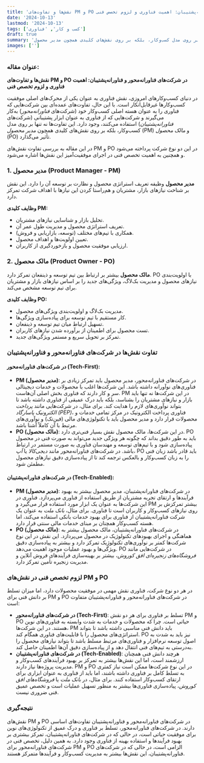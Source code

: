 ```yaml
---
title: 'نقش‌ها و تفاوت‌های PM و PO در شرکت‌های فناورانه‌محور و فناورانه‌پشتیبان: اهمیت فناوری و لزوم تخصص فنی'
date: '2024-10-13'
lastmod: '2024-10-13'
tags: ['کسب و کار', 'فناوری']
draft: true
summary: 'در دنیای کسب‌وکارهای امروزی، نقش فناوری به عنوان یکی از محرک‌های اصلی موفقیت کسب‌وکارها غیرقابل‌انکار است. با این حال، تفاوت‌های عمده‌ای بین شرکت‌هایی که فناوری را به عنوان هسته اصلی کسب‌وکار خود (شرکت‌های فناورانه‌محور) به‌کار می‌گیرند و شرکت‌هایی که از فناوری به عنوان ابزار پشتیبانی (شرکت‌های فناورانه‌پشتیبان) استفاده می‌کنند، وجود دارد. این تفاوت‌ها نه تنها بر روی مدل کسب‌وکار، بلکه بر روی نقش‌های کلیدی همچون مدیر محصول (PM) و مالک محصول (PO) تأثیر می‌گذارد.'
images: ['']
---
```


### عنوان مقاله:

**نقش‌ها و تفاوت‌های PM و PO در شرکت‌های فناورانه‌محور و فناورانه‌پشتیبان: اهمیت فناوری و لزوم تخصص فنی**

در دنیای کسب‌وکارهای امروزی، نقش فناوری به عنوان یکی از محرک‌های اصلی موفقیت کسب‌وکارها غیرقابل‌انکار است. با این حال، تفاوت‌های عمده‌ای بین شرکت‌هایی که فناوری را به عنوان هسته اصلی کسب‌وکار خود (شرکت‌های _فناورانه‌محور_) به‌کار می‌گیرند و شرکت‌هایی که از فناوری به عنوان ابزار پشتیبانی (شرکت‌های _فناورانه‌پشتیبان_) استفاده می‌کنند، وجود دارد. این تفاوت‌ها نه تنها بر روی مدل کسب‌وکار، بلکه بر روی نقش‌های کلیدی همچون _مدیر محصول_ (PM) و _مالک محصول_ (PO) تأثیر می‌گذارد.

در این مقاله به بررسی تفاوت نقش‌های PM و PO در این دو نوع شرکت پرداخته می‌شود و همچنین به اهمیت تخصص فنی در اجرای موفقیت‌آمیز این نقش‌ها اشاره می‌شود.

### 1. **مدیر محصول (Product Manager - PM)**

**مدیر محصول** وظیفه تعریف استراتژی محصول و نظارت بر توسعه آن را دارد. این نقش بر شناخت نیازهای بازار، مشتریان و هم‌راستا کردن این نیازها با اهداف شرکت تمرکز دارد.

**وظایف کلیدی PM:**

- تحلیل بازار و شناسایی نیازهای مشتریان.
- تعریف استراتژی محصول و مدیریت طول عمر آن.
- همکاری با تیم‌های مختلف (توسعه، بازاریابی و فروش).
- تعیین اولویت‌ها و اهداف محصول.
- ارزیابی موفقیت محصول و بازخوردگیری از کاربران.

### 2. **مالک محصول (Product Owner - PO)**

**مالک محصول** بیشتر بر ارتباط بین تیم توسعه و ذینفعان تمرکز دارد. PO با اولویت‌بندی نیازهای محصول و مدیریت بک‌لاگ، ویژگی‌های جدید را بر اساس نیازهای بازار و مشتریان برای تیم توسعه مشخص می‌کند.

**وظایف کلیدی PO:**

- مدیریت بک‌لاگ و اولویت‌بندی ویژگی‌های محصول.
- کار مستقیم با تیم توسعه برای پیاده‌سازی ویژگی‌ها.
- تسهیل ارتباط میان تیم توسعه و ذینفعان.
- تست محصول برای اطمینان از برآورده شدن نیازهای کاربران.
- تمرکز بر تحویل سریع و مستمر ویژگی‌های جدید.

### تفاوت نقش‌ها در شرکت‌های فناورانه‌محور و فناورانه‌پشتیبان

#### **در شرکت‌های فناورانه‌محور (Tech-First)**:

- **PM (مدیر محصول)**: در شرکت‌های فناورانه‌محور، مدیر محصول باید تمرکز زیادی بر فناوری‌های نوآورانه داشته باشد. این شرکت‌ها اغلب با محصولات و خدمات دیجیتالی سر و کار دارند که فناوری بخش اصلی آن‌هاست. PM در این شرکت‌ها نه تنها باید بازار و نیازهای مشتریان را بشناسد، بلکه باید درک عمیقی از فناوری داشته باشد تا بتواند نوآوری‌های لازم را هدایت کند. برای مثال، در شرکت‌هایی مانند _پرداخت الکترونیک پاسارگاد (PEP)_، فناوری پرداخت الکترونیک در مرکز تمامی خدمات و محصولات قرار دارد و مدیر محصول باید با تکنولوژی‌های مالی (فین‌تک) و نوآوری‌های مرتبط با آن کاملاً آشنا باشد.
- **PO (مالک محصول)**: در این شرکت‌ها، مالک محصول نقش بسیار فنی‌تری دارد. PO باید به طور دقیق بداند که چگونه هر ویژگی جدید می‌تواند به صورت فنی در محصول پیاده‌سازی شود و با تیم‌های توسعه و مهندسان فناوری به صورت مستمر در ارتباط باشد. در شرکت‌های فناورانه‌محور مانند _دیجی‌کالا_ یا _آپ_، PO باید قادر باشد زبان فنی را به زبان کسب‌وکار و بالعکس ترجمه کند تا از پیاده‌سازی دقیق نیازهای محصول مطمئن شود.

#### **در شرکت‌های فناورانه‌پشتیبان (Tech-Enabled)**:

- **PM (مدیر محصول)**: در شرکت‌های فناورانه‌پشتیبان، مدیر محصول بیشتر به بهبود فرآیندها و ارتقای تجربه مشتریان از طریق استفاده از فناوری می‌پردازد. فناوری در این شرکت‌ها به عنوان یک ابزار مورد استفاده قرار می‌گیرد و PM بیشتر تمرکزش بر روی نیازهای کسب‌وکار و کاربران است تا فناوری. برای مثال، _بانک ملت_ به عنوان یک شرکت فناورانه‌پشتیبان از فناوری برای بهبود خدمات بانکی استفاده می‌کند، اما هسته کسب‌وکار همچنان بر مبنای خدمات مالی سنتی قرار دارد.
- **PO (مالک محصول)**: در شرکت‌های فناورانه‌پشتیبان، مالک محصول بیشتر به هماهنگی و اجرای بهبودهای تکنولوژیک در محصول می‌پردازد. این نقش در این نوع شرکت‌ها کمتر بر نوآوری‌های تکنولوژیک تمرکز دارد و بیشتر به پیاده‌سازی دقیق ویژگی‌ها و بهبود عملیات موجود اهمیت می‌دهد. PO در شرکت‌هایی مانند _فروشگاه‌های زنجیره‌ای افق کوروش_، بیشتر بر بهینه‌سازی فرآیندهای فروش آنلاین و مدیریت زنجیره تأمین تمرکز دارد.

### **لزوم تخصص فنی در نقش‌های PM و PO**

در هر دو نوع شرکت، فناوری نقش مهمی در موفقیت محصولات دارد، اما میزان تسلط بر دانش فنی برای PM و PO در شرکت‌های فناورانه‌محور و فناورانه‌پشتیبان متفاوت است:

- **در شرکت‌های فناورانه‌محور (Tech-First)**: تسلط بر فناوری برای هر دو نقش PM و PO حیاتی است. چرا که محصولات و خدمات به شدت وابسته به فناوری‌های نوین هستند. در این شرکت‌ها، PM باید دانش فنی مناسبی داشته باشد تا بتواند استراتژی‌های محصول را با قابلیت‌های فناوری همگام کند. PO نیز باید به شدت به اصول توسعه نرم‌افزار و فناوری‌های مرتبط مسلط باشد تا بتواند نیازهای محصول را به‌درستی به تیم‌های فنی انتقال دهد و از پیاده‌سازی دقیق آن‌ها اطمینان حاصل کند.
- **در شرکت‌های فناورانه‌پشتیبان (Tech-Enabled)**: هرچند دانش فنی همچنان ارزشمند است، اما این نقش‌ها بیشتر به تمرکز بر بهبود فرآیندهای کسب‌وکار و مدیریت پروژه‌ها نیاز دارند. PM و PO در این نوع شرکت‌ها ممکن است نیاز کمتری به تسلط کامل بر فناوری داشته باشند، اما باید از فناوری به عنوان ابزاری برای ارتقای کسب‌وکار استفاده کنند. برای مثال، در _بانک ملت_ یا _فروشگاه‌های افق کوروش_، پیاده‌سازی فناوری‌ها بیشتر به منظور تسهیل عملیات است و تخصص عمیق فنی ضروری نیست.

### نتیجه‌گیری

نقش‌های PM و PO در شرکت‌های فناورانه‌محور و فناورانه‌پشتیبان تفاوت‌های اساسی دارند. در شرکت‌های فناورانه‌محور، تسلط بر فناوری و درک عمیق از تکنولوژی‌های نوین برای موفقیت حیاتی است، در حالی که در شرکت‌های فناورانه‌پشتیبان، تمرکز بیشتری بر بهبود فرآیندها و استفاده بهینه از فناوری وجود دارد. به همین دلیل، تخصص فنی در شرکت‌های فناورانه‌محور برای PM و PO الزامی است، در حالی که در شرکت‌های فناورانه‌پشتیبان، این نقش‌ها بیشتر به مدیریت کسب‌وکار و فرآیندها متمرکز هستند.
